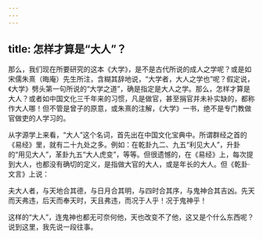 ```yaml
---
---
---
```

title: 怎样才算是“大人”？
---




那么，我们现在所要研究的这本《大学》，是不是古代所说的成人之学呢？或是如宋儒朱熹（晦庵）先生所注，含糊其辞地说，“大学者，大人之学也”呢？假定说，《大学》劈头第一句所说的“大学之道”，确是指定是大人之学。那么，怎样才算是大人？或者如中国文化三千年来的习惯，凡是做官，甚至捐官并未补实缺的，都称作大人哪！但不管是曾子的原意，或朱熹的注解，《大学》一书，绝不是专门教做官做吏的人学习的。

从字源学上来看，“大人”这个名词，首先出在中国文化宝典中。所谓群经之首的《易经》里，就有二十九处之多。例如：在乾卦九二、九五“利见大人”，升卦的“用见大人”，革卦九五“大人虎变”，等等。但很遗憾的，在《易经》上，每次提到大人，也都没有确切的定义，是指做大官的大人，或是年长的大人。但《乾卦·文言》上说：

夫大人者，与天地合其德，与日月合其明，与四时合其序，与鬼神合其吉凶。先天而天弗违，后天而奉天时，天且弗违，而况于人乎！况于鬼神乎！

这样的“大人”，连鬼神也都无可奈何他，天也改变不了他，这又是个什么东西呢？说到这里，我先说一段往事。
